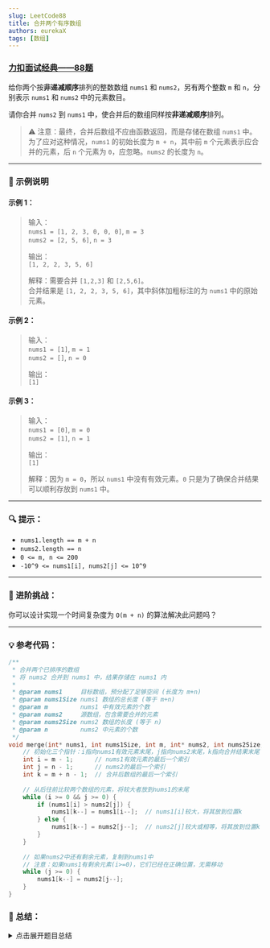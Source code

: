 ```yaml
---
slug: LeetCode88
title: 合并两个有序数组
authors: eurekaX
tags: [数组]
---
```



### <B2>[力扣面试经典——88题](https://leetcode.cn/problems/merge-sorted-array/?envType=study-plan-v2&envId=top-interview-150 "力扣")</B2>

<!-- truncate -->

给你两个按**非递减顺序**排列的整数数组 `nums1` 和 `nums2`，另有两个整数 `m` 和 `n`，分别表示 `nums1` 和 `nums2` 中的元素数目。

请你合并 `nums2` 到 `nums1` 中，使合并后的数组同样按**非递减顺序**排列。

> ⚠️ 注意：最终，合并后数组不应由函数返回，而是存储在数组 `nums1` 中。为了应对这种情况，`nums1` 的初始长度为 `m + n`，其中前 `m` 个元素表示应合并的元素，后 `n` 个元素为 `0`，应忽略。`nums2` 的长度为 `n`。

---

### 🧪 示例说明

#### 示例 1：
> 输入：  
> `nums1 = [1, 2, 3, 0, 0, 0]`, `m = 3`  
> `nums2 = [2, 5, 6]`, `n = 3`  
>
> 输出：  
> `[1, 2, 2, 3, 5, 6]`  
>
> 解释：需要合并 `[1,2,3]` 和 `[2,5,6]`。  
> 合并结果是 `[1, 2, 2, 3, 5, 6]`，其中斜体加粗标注的为 `nums1` 中的原始元素。

#### 示例 2：
> 输入：  
> `nums1 = [1]`, `m = 1`  
> `nums2 = []`, `n = 0`  
>
> 输出：  
> `[1]`

#### 示例 3：
> 输入：  
> `nums1 = [0]`, `m = 0`  
> `nums2 = [1]`, `n = 1`  
>
> 输出：  
> `[1]`  
>
> 解释：因为 `m = 0`，所以 `nums1` 中没有有效元素。`0` 只是为了确保合并结果可以顺利存放到 `nums1` 中。

---

### 🔍 提示：

- `nums1.length == m + n`
- `nums2.length == n`
- `0 <= m, n <= 200`
- `-10^9 <= nums1[i], nums2[j] <= 10^9`

---

### 🚀 进阶挑战：

你可以设计实现一个时间复杂度为 `O(m + n)` 的算法解决此问题吗？

---

### 💡 参考代码：

```c
/**
 * 合并两个已排序的数组
 * 将 nums2 合并到 nums1 中，结果存储在 nums1 内
 * 
 * @param nums1     目标数组，预分配了足够空间 (长度为 m+n)
 * @param nums1Size nums1 数组的总长度 (等于 m+n)
 * @param m         nums1 中有效元素的个数
 * @param nums2     源数组，包含需要合并的元素
 * @param nums2Size nums2 数组的长度 (等于 n)
 * @param n         nums2 中元素的个数
 */
void merge(int* nums1, int nums1Size, int m, int* nums2, int nums2Size, int n) {
    // 初始化三个指针：i指向nums1有效元素末尾，j指向nums2末尾，k指向合并结果末尾
    int i = m - 1;      // nums1有效元素的最后一个索引
    int j = n - 1;      // nums2的最后一个索引
    int k = m + n - 1;  // 合并后数组的最后一个索引
    
    // 从后往前比较两个数组的元素，将较大者放到nums1的末尾
    while (i >= 0 && j >= 0) {
        if (nums1[i] > nums2[j]) {
            nums1[k--] = nums1[i--];  // nums1[i]较大，将其放到位置k
        } else {
            nums1[k--] = nums2[j--];  // nums2[j]较大或相等，将其放到位置k
        }
    }
    
    // 如果nums2中还有剩余元素，复制到nums1中
    // 注意：如果nums1有剩余元素(i>=0)，它们已经在正确位置，无需移动
    while (j >= 0) {
        nums1[k--] = nums2[j--];
    }
}
```

### 📖 总结：

<details>
<summary>点击展开题目总结</summary>
# 🤔 合并两个有序数组

---

## 1️⃣ 题目核心信息

🎯 **功能描述**：将两个已排序的数组合并成一个有序数组，结果存储在第一个数组中

📥 **输入输出**：
- **输入**：两个已排序数组 `nums1` 和 `nums2`，以及它们的有效元素个数 `m` 和 `n`
- **输出**：无返回值，合并结果直接存储在 `nums1` 中

---

## 2️⃣ 实现原理

💡 **核心思路**：采用从后往前的双指针技术，避免覆盖未处理的数据

📋 **实现步骤**：
1. 设置三个指针分别指向两个数组有效元素末尾和合并结果末尾
2. 从后往前比较两个数组的元素，将较大者放到合并位置
3. 处理剩余未合并的元素

---

## 3️⃣ 关键点解析

### 🔁 为什么需要两个循环

第一个循环会在**任意一个数组处理完**时停止，但另一个数组可能还有剩余元素需要处理。

#### 📌 具体例子

`nums1 = [4,5,6,0,0,0] (m=3) nums2 = [1,2,3] (n=3)`


🔄 **执行过程**：
1. 比较 6 和 3 → nums1[5] = 6
2. 比较 5 和 3 → nums1[4] = 5  
3. 比较 4 和 3 → nums1[3] = 4

此时第一个循环结束，但nums2中[1,2,3]还没有被处理。

#### ⚡ 关键理解

当第一个循环结束时，有两种可能情况：
- **i < 0 但 j >= 0**：nums1处理完了，但nums2还有剩余元素需要复制
- **j < 0 但 i >= 0**：nums2处理完了，但nums1还有剩余元素

对于第二种情况，nums1的剩余元素**已经处于正确位置**，无需移动，所以不需要额外处理。

因此需要第二个循环来处理nums2的剩余元素。

### 🎯 代码技巧
- 从后往前遍历避免了覆盖 `nums1` 中未处理的元素
- 只需处理 `nums2` 的剩余元素，因为 `nums1` 的剩余元素已在正确位置
- 使用 `--` 操作符在赋值的同时移动指针，代码更简洁

---

## 4️⃣ 使用场景

✅ **适用情况**：
- 需要合并两个已排序的数组
- 希望在原地进行合并操作以节省空间
- 处理数组相关的归并排序问题

⚠️ **前提条件**：
- `nums1` 必须有足够空间容纳合并结果（至少 `m+n` 个元素）
- 两个输入数组都已按非递减顺序排序

---

## 5️⃣ 复杂度分析

⏱️ **时间复杂度**：O(m + n)，每个元素最多被访问一次

💾 **空间复杂度**：O(1)，只使用了常数个额外变量

---

## 6️⃣ 注意事项

🚩 **边界情况**：
- `m = 0`：`nums1` 为空数组
- `n = 0`：`nums2` 为空数组
- 其中一个数组的所有元素都比另一个数组小

💥 **易错点**：
- 忘记处理剩余元素，特别是第二个循环
- 指针边界条件判断错误
- 从前往后合并导致数据被覆盖


</details>
